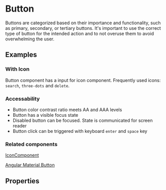 
<Meta title="Button" component={ButtonComponent} />

# Button

Buttons are categorized based on their importance and functionality, such as primary, secondary, or tertiary buttons.
It's important to use the correct type of button for the intended action and to not overuse them to avoid overwhelming the user.

## Examples

<Canvas>
	<Story id="components-button--all-variants"></Story>
</Canvas>

### With Icon

Button component has a input for icon component. Frequently used icons: <code>search</code>, <code>three-dots</code> and <code>delete</code>.

<Canvas>
	<Story id="components-button--icon-button"></Story>
</Canvas>

### Accessability

- Button color contrast ratio meets AA and AAA levels
- Button has a visible focus state
- Disabled button can be focused. State is communicated for screen reader
- Button click can be triggered with keyboard <code>enter</code> and <code>space</code> key

### Related components

[IconComponent](/docs/components-icon--icon)

<a href="https://material.angular.io/components/button/overview" target="_blank">
	Angular Material Button
</a>

## Properties

<ArgsTable of={ButtonComponent} />
